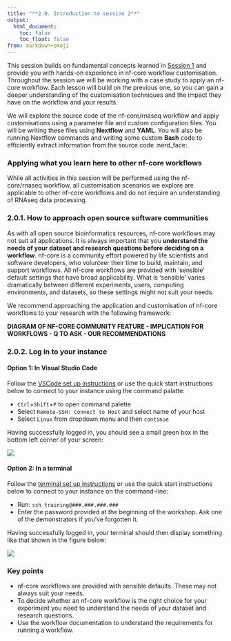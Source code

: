 ```yaml
---
title: "**2.0. Introduction to session 2**"
output:
  html_document:
    toc: false
    toc_float: false
from: markdown+emoji
---
```


This session builds on fundamental concepts learned in [Session 1]() and provide you with hands-on experience in nf-core workflow customisation. Throughout the session we will be working with a case study to apply an nf-core workflow. Each lesson will build on the previous one, so you can gain a deeper understanding of the customisation techniques and the impact they have on the workflow and your results. 

We will explore the source code of the nf-core/rnaseq workflow and apply customisations using a parameter file and custom configuration files. You will be writing these files using **Nextflow** and **YAML**. You will also be running Nextflow commands and writing some custom **Bash** code to efficiently extract information from the source code :nerd_face:. 

::: callout-note
### Applying what you learn here to other nf-core workflows
While all activities in this session will be performed using the nf-core/rnaseq workflow, all customisation scenarios we explore are applicable to other nf-core workflows and do not require an understanding of RNAseq data processing. 
:::

### **2.0.1. How to approach open source software communities**

As with all open source bioinformatics resources, nf-core workflows may not suit all applications. It is always important that you **understand the needs of your dataset and research questions before deciding on a workflow**. nf-core is a community effort powered by life scientists and software developers, who volunteer their time to build, maintain, and support workflows. All nf-core workflows are provided with 'sensible' default settings that have broad applicability. What is 'sensible' varies dramatically between different experiments, users, computing environments, and datasets, so these settings might not suit your needs. 

We recommend approaching the application and customisation of nf-core workflows to your research with the following framework:



**DIAGRAM OF NF-CORE COMMUNITY FEATURE - IMPLICATION FOR WORKFLOWS - Q TO ASK - OUR RECOMMENDATIONS**

### **2.0.2. Log in to your instance**

#### **Option 1: In Visual Studio Code** 

Follow the [VSCode set up instructions](../setup.qmd#login-via-visual-studio-code) or use the quick start instructions below to connect to your instance using the command palatte:

  * `Ctrl`+`Shift`+`P` to open command palette 
  * Select `Remote-SSH: Connect to Host` and select name of your host
  * Select `Linux` from dropdown menu and then `continue` 

Having successfully logged in, you should see a small green box in the bottom left corner of your screen:

![](https://user-images.githubusercontent.com/73086054/228143085-20a5bdfc-f4e7-4472-b43f-2c975ae5eb4c.png)

#### **Option 2: In a terminal** 
Follow the [terminal set up instructions](../setup.qmd#login-via-terminal) or use the quick start instructions below to connect to your instance on the command-line: 

  * Run: `ssh training@###.###.###.###`
  * Enter the password provided at the beginning of the workshop. Ask one of the demonstrators if you’ve forgotten it.

Having successfully logged in, your terminal should then display something like that shown in the figure below:

![](https://user-images.githubusercontent.com/73086054/228141686-a63a84c1-b714-4797-af8e-2b511421a7d8.png)

::: {.callout-note}
### **Key points**
- nf-core workflows are provided with sensible defaults. These may not always suit your needs. 
- To decide whether an nf-core workflow is the right choice for your experiment you need to understand the needs of your dataset and research questions.
- Use the workflow documentation to understand the requirements for running a workflow. 
:::
